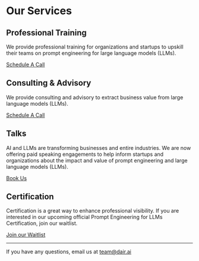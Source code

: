 # Our Services

## Professional Training
We provide professional training for organizations and startups to upskill their teams on prompt engineering for large language models (LLMs). 

[Schedule A Call](https://calendly.com/elvisosaravia/dair-ai-professional-training)

## Consulting & Advisory
We provide consulting and advisory to extract business value from large language models (LLMs).

[Schedule A Call](https://calendly.com/elvisosaravia/dair-ai-consulting)

## Talks
AI and LLMs are transforming businesses and entire industries. We are now offering paid speaking engagements to help inform startups and organizations about the impact and value of prompt engineering and large language models (LLMs).

[Book Us](https://forms.gle/NzeTyAuv8S5kTcFs9)

## Certification
Certification is a great way to enhance professional visibility. If you are interested in our upcoming official Prompt Engineering for LLMs Certification, join our waitlist. 

[Join our Waitlist](https://forms.gle/hZ5UZdYxLyb1SbyL9)

---

If you have any questions, email us at [team@dair.ai](mailto:team@dair.ai)